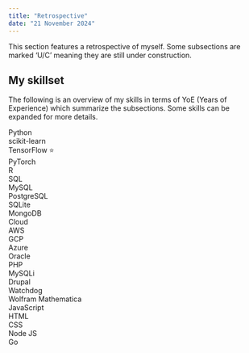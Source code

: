 ---
title: "Retrospective"
date: "21 November 2024"
---

This section features a retrospective of myself. Some subsections are marked 'U/C' meaning they are still under construction.

<h2>My skillset</h2>
The following is an overview of my skills in terms of YoE (Years of Experience) which summarize the subsections. Some skills can be expanded for more details.
```{=html}
<div class="skillset">
  <div class="skill">
    <div class="skill-name" onclick="toggleDropdown(this)" id="defaultOpen">Python</div>
    <div class="skill-bar">
      <div class="skill-yoe" yoe="5" style="max-width:100%"></div>
    </div>
    <div class="skill-dropdown">
      <div class="subskill-name">scikit-learn</div>
      <div class="subskill-bar">
        <div class="subskill-yoe" yoe="3" style="max-width:60%"></div>
      </div>
      <div class="subskill-name">TensorFlow <span title="Certified"><a href="certifications.qmd" style="cursor:pointer;text-decoration:none">⭐</a></span></div>
      <div class="subskill-bar">
        <div class="subskill-yoe" yoe="2" style="max-width:40%"></div>
      </div>
      <div class="subskill-name">PyTorch</div>
      <div class="subskill-bar">
        <div class="subskill-yoe" yoe="2" style="max-width:40%"></div>
      </div>
    </div>
  </div>

  <div class="skill">
    <div class="skill-name no-dropdown">R</div>
    <div class="skill-bar">
      <div class="skill-yoe" yoe="1" style="max-width:20%"></div>
    </div>
  </div>

  <div class="skill">
    <div class="skill-name" onclick="toggleDropdown(this)">SQL</div>
    <div class="skill-bar">
      <div class="skill-yoe" yoe="2" style="max-width:40%"></div>
    </div>
    <div class="skill-dropdown">
      <div class="subskill-name">MySQL</div>
      <div class="subskill-bar">
        <div class="subskill-yoe" yoe="1" style="max-width:50%"></div>
      </div>
      <div class="subskill-name">PostgreSQL</div>
      <div class="subskill-bar">
        <div class="subskill-yoe" yoe="<1" style="max-width:25%"></div>
      </div>
      <div class="subskill-name">SQLite</div>
      <div class="subskill-bar">
        <div class="subskill-yoe" yoe="<1" style="max-width:25%"></div>
      </div>
      <div class="subskill-name">MongoDB</div>
      <div class="subskill-bar">
        <div class="subskill-yoe" yoe="<1" style="max-width:25%"></div>
      </div>
    </div>
  </div>

  <div class="skill">
    <div class="skill-name" onclick="toggleDropdown(this)">Cloud</div>
    <div class="skill-bar">
      <div class="skill-yoe" yoe="2" style="max-width:40%"></div>
    </div>
    <div class="skill-dropdown">
      <div class="subskill-name"><span title="Amazon Web Services">AWS</span></div>
      <div class="subskill-bar">
        <div class="subskill-yoe" yoe="1.5" style="max-width:75%"></div>
      </div>
      <div class="subskill-name"><span title="Google Cloud Platform">GCP</span></div>
      <div class="subskill-bar">
        <div class="subskill-yoe" yoe="1" style="max-width:50%"></div>
      </div>
      <div class="subskill-name">Azure</div>
      <div class="subskill-bar">
        <div class="subskill-yoe" yoe="<1" style="max-width:25%"></div>
      </div>
      <div class="subskill-name">Oracle</div>
      <div class="subskill-bar">
        <div class="subskill-yoe" yoe="<1" style="max-width:25%"></div>
      </div>
    </div>
  </div>

  <div class="skill">
    <div class="skill-name" onclick="toggleDropdown(this)">PHP</div>
    <div class="skill-bar">
      <div class="skill-yoe" yoe="1" style="max-width:20%"></div>
    </div>
    <div class="skill-dropdown">
      <div class="subskill-name">MySQLi</div>
      <div class="subskill-bar">
        <div class="subskill-yoe" yoe="1" style="max-width:100%"></div>
      </div>
      <div class="subskill-name">Drupal</div>
      <div class="subskill-bar">
        <div class="subskill-yoe" yoe="1" style="max-width:100%"></div>
      </div>
      <div class="subskill-name">Watchdog</div>
      <div class="subskill-bar">
        <div class="subskill-yoe" yoe="<1" style="max-width:50%"></div>
      </div>
    </div>
  </div>

  <div class="skill">
    <div class="skill-name no-dropdown">Wolfram Mathematica</div>
    <div class="skill-bar">
      <div class="skill-yoe" yoe="3" style="max-width:60%"></div>
    </div>
  </div>

  <div class="skill">
    <div class="skill-name" onclick="toggleDropdown(this)">JavaScript</div>
    <div class="skill-bar">
      <div class="skill-yoe" yoe="1" style="max-width:20%"></div>
    </div>
    <div class="skill-dropdown">
      <div class="subskill-name">HTML</div>
      <div class="subskill-bar">
        <div class="subskill-yoe" yoe="1" style="max-width:100%"></div>
      </div>
      <div class="subskill-name">CSS</div>
      <div class="subskill-bar">
        <div class="subskill-yoe" yoe="<1" style="max-width:50%"></div>
      </div>
      <div class="subskill-name">Node JS</div>
      <div class="subskill-bar">
        <div class="subskill-yoe" yoe="<1" style="max-width:50%"></div>
      </div>
    </div>
  </div>

  <div class="skill">
    <div class="skill-name no-dropdown">Go</div>
    <div class="skill-bar">
      <div class="skill-yoe" yoe="<1" style="max-width:10%"></div>
    </div>
  </div>
</div>

<script>
  document.addEventListener("DOMContentLoaded", function() {
    document.getElementById("defaultOpen").click();
  });

  function toggleDropdown(skillNameElement) {
    const skill = skillNameElement.parentElement;
    
    // Close all other dropdowns
    document.querySelectorAll(".skill").forEach(item => {
      if (item !== skill) {
        item.classList.remove('active');
      }
    });

    // Toggle the clicked dropdown
    skill.classList.toggle('active');
  }
</script>
```